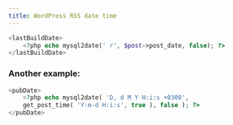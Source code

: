 ```yaml
---
title: WordPress RSS date time
---
```


```php copy
<lastBuildDate>
    <?php echo mysql2date(' r', $post->post_date, false); ?>
</lastBuildDate>
```

### Another example:

```php copy
<pubDate>
    <?php echo mysql2date( 'D, d M Y H:i:s +0300',
    get_post_time( 'Y-m-d H:i:s', true ), false ); ?>
</pubDate>
```

